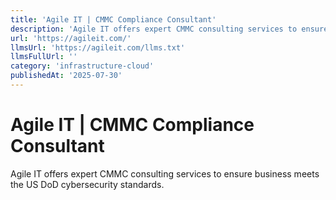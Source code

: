 ```yaml
---
title: 'Agile IT | CMMC Compliance Consultant'
description: 'Agile IT offers expert CMMC consulting services to ensure business meets the US DoD cybersecurity standards.'
url: 'https://agileit.com/'
llmsUrl: 'https://agileit.com/llms.txt'
llmsFullUrl: ''
category: 'infrastructure-cloud'
publishedAt: '2025-07-30'
---
```


# Agile IT | CMMC Compliance Consultant

Agile IT offers expert CMMC consulting services to ensure business meets the US DoD cybersecurity standards.
